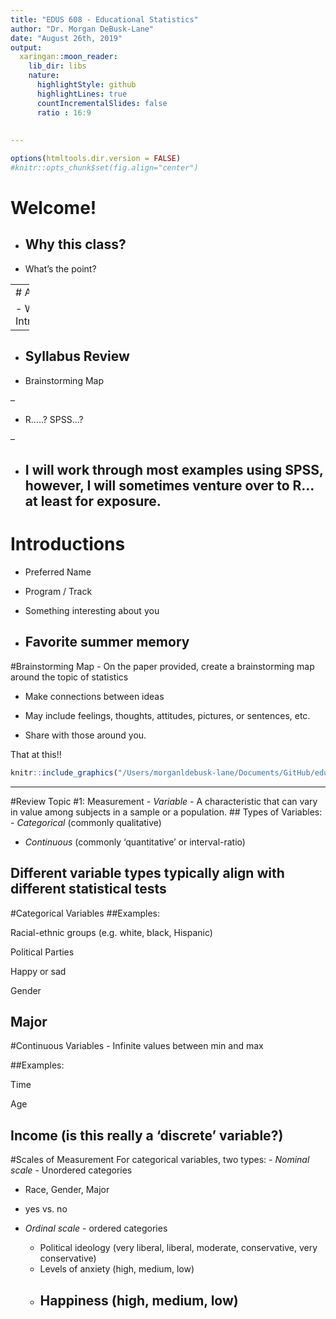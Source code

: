 ```yaml
---
title: "EDUS 608 - Educational Statistics"
author: "Dr. Morgan DeBusk-Lane"
date: "August 26th, 2019"
output:
  xaringan::moon_reader:
    lib_dir: libs
    nature:
      highlightStyle: github
      highlightLines: true
      countIncrementalSlides: false
      ratio : 16:9
      
      
---
```


```r
options(htmltools.dir.version = FALSE)
#knitr::opts_chunk$set(fig.align="center")
```



# Welcome!

- Why this class? 
--


- What's the point?

---
# Agenda

- Welcome / Introductions
--


- Syllabus Review 
--


- Brainstorming Map

--

- R.....? SPSS...?

--

- I will work through most examples using SPSS, however, I will sometimes venture over to R... at least for exposure.
---

# Introductions

- Preferred Name

- Program / Track

- Something interesting about you

- Favorite summer memory
---

#Brainstorming Map
- On the paper provided, create a brainstorming map around the topic of statistics

- Make connections between ideas

- May include feelings, thoughts, attitudes, pictures, or sentences, etc.

- Share with those around you.

That at this!!

```r
knitr::include_graphics("/Users/morganldebusk-lane/Documents/GitHub/edus608f2019/Pictures/test.jpg")
```
---






#Review Topic #1: Measurement 
- <i> Variable </i> - A characteristic that can vary in value among subjects in a sample or a population.
## Types of Variables:
- <i> Categorical </i> (commonly qualitative)

- <i> Continuous </i> (commonly 'quantitative' or interval-ratio)

Different variable types typically align with different statistical tests
---

#Categorical Variables
##Examples:

Racial-ethnic groups (e.g. white, black, Hispanic)

Political Parties

Happy or sad

Gender

Major
---
#Continuous Variables - Infinite values between min and max

##Examples:

Time

Age

Income (is this really a 'discrete' variable?)
---


#Scales of Measurement 
For categorical variables, two types:
- <i> Nominal scale</i> - Unordered categories

  - Race, Gender, Major
  
  - yes vs. no

- <i> Ordinal scale </i> - ordered categories

  - Political ideology (very liberal, liberal, moderate, conservative, very conservative)
  - Levels of anxiety (high, medium, low)
  - Happiness (high, medium, low) 
---

